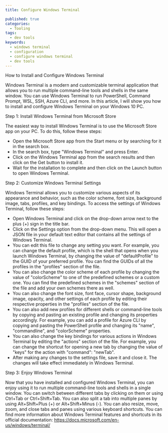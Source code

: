```yaml
---
title: Configure Windows Terminal

published: true
categories:
  - Tooling
tags:
  - dev tools
keywords:
  - windows terminal
  - configuration
  - configure windows terminal
  - dev tools
---
```


How to Install and Configure Windows Terminal

Windows Terminal is a modern and customizable terminal application that allows you to run multiple command-line tools and shells in the same window. You can use Windows Terminal to run PowerShell, Command Prompt, WSL, SSH, Azure CLI, and more. In this article, I will show you how to install and configure Windows Terminal on your Windows 10 PC.

Step 1: Install Windows Terminal from Microsoft Store

The easiest way to install Windows Terminal is to use the Microsoft Store app on your PC. To do this, follow these steps:

- Open the Microsoft Store app from the Start menu or by searching for it in the search box.
- In the search box, type "Windows Terminal" and press Enter.
- Click on the Windows Terminal app from the search results and then click on the Get button to install it.
- Wait for the installation to complete and then click on the Launch button to open Windows Terminal.

Step 2: Customize Windows Terminal Settings

Windows Terminal allows you to customize various aspects of its appearance and behavior, such as the color scheme, font size, background image, tabs, profiles, and key bindings. To access the settings of Windows Terminal, follow these steps:

- Open Windows Terminal and click on the drop-down arrow next to the plus (+) sign in the title bar.
- Click on the Settings option from the drop-down menu. This will open a JSON file in your default text editor that contains all the settings of Windows Terminal.
- You can edit this file to change any setting you want. For example, you can change the default profile, which is the shell that opens when you launch Windows Terminal, by changing the value of "defaultProfile" to the GUID of your preferred profile. You can find the GUIDs of all the profiles in the "profiles" section of the file.
- You can also change the color scheme of each profile by changing the value of "colorScheme" to one of the predefined schemes or a custom one. You can find the predefined schemes in the "schemes" section of the file and add your own schemes there as well.
- You can also change the font size, font face, cursor shape, background image, opacity, and other settings of each profile by editing their respective properties in the "profiles" section of the file.
- You can also add new profiles for different shells or command-line tools by copying and pasting an existing profile and changing its properties accordingly. For example, you can add a profile for Azure CLI by copying and pasting the PowerShell profile and changing its "name", "commandline", and "colorScheme" properties.
- You can also change the key bindings for various actions in Windows Terminal by editing the "actions" section of the file. For example, you can change the shortcut for opening a new tab by changing the value of "keys" for the action with "command": "newTab".
- After making any changes to the settings file, save it and close it. The changes will take effect immediately in Windows Terminal.

Step 3: Enjoy Windows Terminal

Now that you have installed and configured Windows Terminal, you can enjoy using it to run multiple command-line tools and shells in a single window. You can switch between different tabs by clicking on them or using Ctrl+Tab or Ctrl+Shift+Tab. You can also split a tab into multiple panes by using Alt+Shift+Plus (+) or Alt+Shift+Minus (-). You can also resize, move, zoom, and close tabs and panes using various keyboard shortcuts. You can find more information about Windows Terminal features and shortcuts in its official documentation: https://docs.microsoft.com/en-us/windows/terminal/
